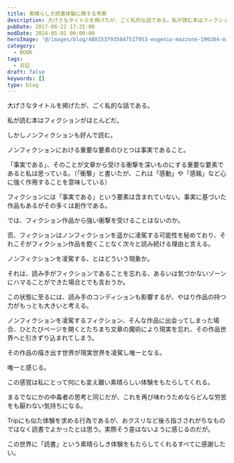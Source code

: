 ```yaml
---
title: 素晴らしき読書体験に関する考察
description: 大げさなタイトルを掲げたが、ごく私的な話である。私が読む本はフィクションがほとんどだ。しかしノンフィクションも好んで読む。ノンフィクションにおける重要な要素のひとつは事実であること。「事実である」、そのことが文章から受ける衝撃を深いものにする重要な要素であると私は思っている。
pubDate: 2017-08-22 17:25:00
modDate: 2024-05-01 00:00:00
heroImage: '@/images/blog/4881537935847517953-eugenio-mazzone-190204-min.webp'
category:
  - BOOK
tags:
  - 日記
draft: false
keywords: []
type: blog
---
```


大げさなタイトルを掲げたが、ごく私的な話である。

私が読む本はフィクションがほとんどだ。

しかしノンフィクションも好んで読む。

ノンフィクションにおける重要な要素のひとつは事実であること。

「事実である」、そのことが文章から受ける衝撃を深いものにする重要な要素であると私は思っている。（「衝撃」と書いたが、これは「感動」や「感銘」など心に強く作用することを意味している）

フィクションには「事実である」という要素は含まれていない。事実に基づいた作品もあるがその多くは創作である。

では、フィクション作品から強い衝撃を受けることはないのか。

否、フィクションはノンフィクションを遥かに凌駕する可能性を秘めており、それこそがフィクション作品を飽くことなく次々と読み続ける理由と言える。

ノンフィクションを凌駕する、とはどういう現象か。

それは、読み手がフィクションであることを忘れる、あるいは気づかないゾーンにハマることができた場合とでも言おうか。

この状態に至るには、読み手のコンディションも影響するが、やはり作品の持つ力がもっとも大きいと考える。

ノンフィクションを凌駕するフィクション、そんな作品に出会ってしまった場合、ひとたびページを開くとたちまち文章の魔術により現実を忘れ、その作品世界へと引きずり込まれてしまう。

その作品の描き出す世界が現実世界を凌駕し唯一となる。

唯一と感じる。

この感覚は私にとって何にも変え難い素晴らしい体験をもたらしてくれる。

まるでなにかの中毒者の思考と同じだが、これを再び味わうためならどんな労苦をも厭わない気持ちになる。

Tripにも似た体験を求める行為であるが、おクスリなど後ろ指さされがちなものではなく読書でよかったとは思う。実際そう差はないように感じるのだが。

この世界に「読書」という素晴らしき体験をもたらしてくれるすべてに感謝したい。
